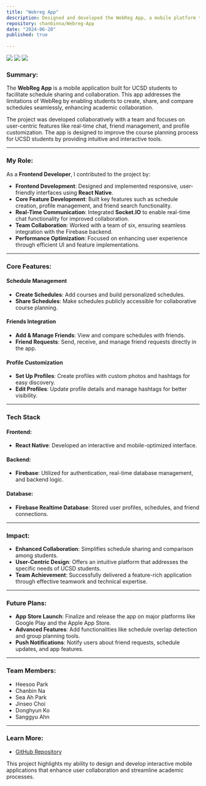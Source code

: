 ```yaml
---
title: "Webreg App"
description: Designed and developed the WebReg App, a mobile platform that simplifies schedule sharing and comparison for UCSD students. Built using React Native and Firebase, the app supports schedule creation, real-time chat, friend management, and profile customization.
repository: chanbinna/Webreg-App
date: "2024-06-20"
published: true
  
---
```


![](/webreg1.png)
![](/webreg2.png)
![](/webreg3.png)

### **Summary:**

The **WebReg App** is a mobile application built for UCSD students to facilitate schedule sharing and collaboration. This app addresses the limitations of WebReg by enabling students to create, share, and compare schedules seamlessly, enhancing academic collaboration. 

The project was developed collaboratively with a team and focuses on user-centric features like real-time chat, friend management, and profile customization. The app is designed to improve the course planning process for UCSD students by providing intuitive and interactive tools.

---

### **My Role:**

As a **Frontend Developer**, I contributed to the project by:
- **Frontend Development**: Designed and implemented responsive, user-friendly interfaces using **React Native**.  
- **Core Feature Development**: Built key features such as schedule creation, profile management, and friend search functionality.  
- **Real-Time Communication**: Integrated **Socket.IO** to enable real-time chat functionality for improved collaboration.  
- **Team Collaboration**: Worked with a team of six, ensuring seamless integration with the Firebase backend.  
- **Performance Optimization**: Focused on enhancing user experience through efficient UI and feature implementations.  

---

### **Core Features:**

#### **Schedule Management**  
- **Create Schedules**: Add courses and build personalized schedules.  
- **Share Schedules**: Make schedules publicly accessible for collaborative course planning.  

#### **Friends Integration**  
- **Add & Manage Friends**: View and compare schedules with friends.  
- **Friend Requests**: Send, receive, and manage friend requests directly in the app.  

#### **Profile Customization**  
- **Set Up Profiles**: Create profiles with custom photos and hashtags for easy discovery.  
- **Edit Profiles**: Update profile details and manage hashtags for better visibility.  

---

### **Tech Stack**

#### **Frontend**:
- **React Native**: Developed an interactive and mobile-optimized interface.

#### **Backend**:
- **Firebase**: Utilized for authentication, real-time database management, and backend logic.

#### **Database**:
- **Firebase Realtime Database**: Stored user profiles, schedules, and friend connections.

---

### **Impact:**
- **Enhanced Collaboration**: Simplifies schedule sharing and comparison among students.  
- **User-Centric Design**: Offers an intuitive platform that addresses the specific needs of UCSD students.  
- **Team Achievement**: Successfully delivered a feature-rich application through effective teamwork and technical expertise.  

---

### **Future Plans:**
- **App Store Launch**: Finalize and release the app on major platforms like Google Play and the Apple App Store.  
- **Advanced Features**: Add functionalities like schedule overlap detection and group planning tools.  
- **Push Notifications**: Notify users about friend requests, schedule updates, and app features.  

---

### **Team Members:**
- Heesoo Park  
- Chanbin Na  
- Sea Ah Park  
- Jinseo Choi  
- Donghyun Ko  
- Sanggyu Ahn  

---

### **Learn More:**
- [GitHub Repository](https://github.com/chanbinna/ScheduleProject)  

This project highlights my ability to design and develop interactive mobile applications that enhance user collaboration and streamline academic processes.






